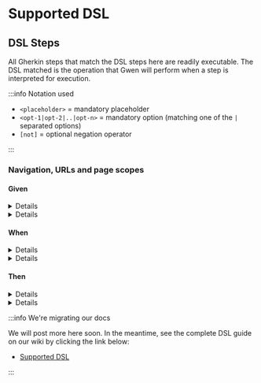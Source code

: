 # Supported DSL

## DSL Steps

All Gherkin steps that match the DSL steps here are readily executable. The DSL matched is the operation that Gwen will perform when a step is interpreted for execution.

:::info Notation used

- `<placeholder>` = mandatory placeholder
- `<opt-1|opt-2|..|opt-n>` = mandatory option (matching one of the `|` separated options)
- `[not]` = optional negation operator

:::

### Navigation, URLs and page scopes

#### Given

<a name="the-page-url-is-url" />
<details style={{ backgroundColor: '#FFFFFF00' }}>
<summary>the <code>&lt;page&gt;</code> url is "<code>&lt;url&gt;</code>"</summary>
Creates a new scope for the given page and binds the URL to it. Later steps can then navigate to the page by name.
<ul>
<li><code>&lt;page&gt;</code> = the name of the page</li>
<li><code>&lt;url&gt;</code> = the page URL (can be a <a href="https://github.com/gwen-interpreter/gwen/wiki/Doc-Strings">DocString</a>)</li>
</ul>
<details>
<summary>Example usage</summary>
<pre>
Given the todo page url is "https://todomvc.com/examples/react"
</pre>
<ul>
<li><code>&lt;page&gt;</code> = todo page</li>
<li><code>&lt;url&gt;</code> = https://todomvc.com/examples/react</li>
</ul>
<pre>
When I navigate to the todo page
</pre>
<ul>
<li><code>&lt;page&gt;</code> = todo page</li>
</ul>
</details>
<a href="#the-page-url-is-url">Link</a>
&nbsp; &nbsp; Since v<a href="https://github.com/gwen-interpreter/gwen-web/releases/tag/v2.41.0">2.41.0</a>
</details>

<a name="i-am-on-the-page" />
<details style={{ backgroundColor: '#FFFFFF00' }}>
<summary>I am on the <code>&lt;page&gt;</code></summary>
Sets the given page as the currently active and visible scope. New bindings that follow will be attached to this scope.
<ul>
<li><code>&lt;page&gt;</code> = the name of the page</li>
</ul>
<details>
<summary>Example usage</summary>
<pre>
Given I am on the todo page
</pre>
<ul>
<li><code>&lt;page&gt;</code> = todo page</li>
</ul>
<pre>
And the todo field can be located by class "new-todo"
</pre>
<ul>
<li><code>&lt;element&gt;</code> = the todo field</li>
<li><code>&lt;selector&gt;</code> = class</li>
<li><code>&lt;expression&gt;</code> = new-todo</li>
</ul>
Here, <b>the todo field</b> will be bound to the <b>todo page</b> scope and will be accessible in other steps only when that scope is active.
</details>
<a href="#i-am-on-the-page">Link</a>
&nbsp; &nbsp; Since v<a href="https://github.com/gwen-interpreter/gwen-web/releases/tag/v1.0.0">1.0.0</a>
</details>

#### When

<a name="i-navigate-to-url" />
<details style={{ backgroundColor: '#FFFFFF00' }}>
<summary>I navigate to "<code>&lt;url&gt;</code>"</summary>
Navigates the browser to the given URL. Starts a new browser window if one is not open. 
<ul>
<li><code>&lt;url&gt;</code> = the URL to navigate to (can be a <a href="https://github.com/gwen-interpreter/gwen/wiki/Doc-Strings">DocString</a>)</li>
</ul>
<details>
<summary>Example usage</summary>
<pre>
When I navigate to "https://todomvc.com/examples/react"
</pre>
<ul>
<li><code>&lt;url&gt;</code> = https://todomvc.com/examples/react</li>
</ul>
</details>
<a href="#i-navigate-to-url">Link</a>
&nbsp; &nbsp; Since v<a href="https://github.com/gwen-interpreter/gwen-web/releases/tag/v1.0.0">1.0.0</a>
</details>

<a name="i-navigate-to-the-page" />
<details style={{ backgroundColor: '#FFFFFF00' }}>
<summary>I navigate to the <code>&lt;page&gt;</code></summary>
Navigates the browser to the URL bound to given page name and makes it the currently active scope. Starts a new browser window if one is not open. 
<ul>
<li><code>&lt;page&gt;</code> = the name of the page to navigate to</li>
</ul>
<details>
<summary>Example usage</summary>
<pre>
Given the todo page url is "https://todomvc.com/examples/react"
</pre>
<ul>
<li><code>&lt;page&gt;</code> = todo page</li>
<li><code>&lt;url&gt;</code> = https://todomvc.com/examples/react</li>
</ul>
<pre>
When I navigate to the todo page
</pre>
<ul>
<li><code>&lt;page&gt;</code> = todo page</li>
</ul>
</details>
<a href="#i-navigate-to-the-page">Link</a>
&nbsp; &nbsp; Since v<a href="https://github.com/gwen-interpreter/gwen-web/releases/tag/v1.0.0">1.0.0</a>
</details>

#### Then

<a name="the-current-url-should-match-expression" />
<details style={{ backgroundColor: '#FFFFFF00' }}>
<summary>the current URL should <code>[not] &lt;be|contain|start with|end with|match regex|match xpath|match template|match template file&gt;</code> "<code>&lt;expression&gt;</code>"
</summary>
Checks that the current URL in the browser matches or does not match a given expression.
<ul>
<li><code>&lt;expression&gt;</code> = the expression to match (can be a <a href="https://github.com/gwen-interpreter/gwen/wiki/Doc-Strings">DocString</a>)</li>
</ul>
<b>Notes:</b>
<ul>
<li>
<code>match template</code> and <code>match template file</code> supported since v<a href="https://github.com/gwen-interpreter/gwen-web/releases/tag/v2.16.0">2.16.0</a>
<ul>
<li>See: <a href="https://github.com/gwen-interpreter/gwen/wiki/Template-Matching">template matching</a></li>
</ul>
</li>
</ul>
<details>
<summary>Example usage</summary>
<pre>
Then the current URL should start with "https://todomvc.com"
</pre>
or negated:
<pre>
Then the current URL should not start with "https://todomvc.com"
</pre>
<ul>
<li><code>&lt;expression&gt;</code> = https://todomvc.com</li>
</ul>
</details>
<a href="#the-current-url-should-match-expression">Link</a>
&nbsp; &nbsp; Since v<a href="https://github.com/gwen-interpreter/gwen-web/releases/tag/v1.0.0">1.0.0</a>
</details>

<a name="the-current-url-should-match-name" />
<details style={{ backgroundColor: '#FFFFFF00' }}>
<summary>the current URL should <code>[not] &lt;be|contain|start with|end with|match regex|match xpath|match template|match template file&gt;</code> <code>&lt;name&gt;</code>
</summary>
Checks that the current URL in the browser matches or does not match an expression bound to a name.
<ul>
<li><code>&lt;name&gt;</code> = the name of the binding containing the expression to match</li>
</ul>
<b>Notes:</b>
<ul>
<li>
<code>match template</code> and <code>match template file</code> supported since v<a href="https://github.com/gwen-interpreter/gwen-web/releases/tag/v2.16.0">2.16.0</a>
<ul>
<li>See: <a href="https://github.com/gwen-interpreter/gwen/wiki/Template-Matching">template matching</a></li>
</ul>
</li>
</ul>
<details>
<summary>Example usage</summary>
<pre>
Given my domain is "todomvc.com"
</pre>
<ul>
<li><code>&lt;name&gt;</code> = my domain</li>
<li><code>&lt;value&gt;</code> = todomvc.com</li>
</ul>
<pre>
Then the current URL should contain my domain
</pre>
or negated:
<pre>
Then the current URL should not contain my domain
</pre>
<ul>
<li><code>&lt;name&gt;</code> = my domain</li>
</ul>
</details>
<a href="#the-current-url-should-match-name">Link</a>
&nbsp; &nbsp; Since v<a href="https://github.com/gwen-interpreter/gwen-web/releases/tag/v1.0.0">1.0.0</a>
</details>

:::info We're migrating our docs

We will post more here soon. In the meantime, see the complete DSL guide on our wiki by clicking the link below:

- [Supported DSL](https://github.com/gwen-interpreter/gwen-web/wiki/Supported-DSL)

:::
